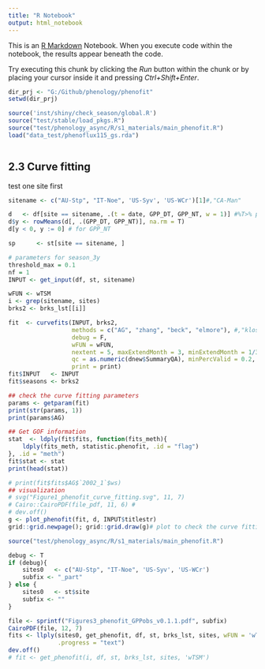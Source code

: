 ```yaml
---
title: "R Notebook"
output: html_notebook
---
```


This is an [R Markdown](http://rmarkdown.rstudio.com) Notebook. When you execute code within the notebook, the results appear beneath the code. 

Try executing this chunk by clicking the *Run* button within the chunk or by placing your cursor inside it and pressing *Ctrl+Shift+Enter*. 

```r
dir_prj <- "G:/Github/phenology/phenofit"
setwd(dir_prj)

source('inst/shiny/check_season/global.R')
source("test/stable/load_pkgs.R")
source("test/phenology_async/R/s1_materials/main_phenofit.R")
load("data_test/phenoflux115_gs.rda")

```

```r

```

## 2.3 Curve fitting

test one site first
```r
sitename <- c("AU-Stp", "IT-Noe", 'US-Syv', 'US-WCr')[1]#,"CA-Man"

d   <- df[site == sitename, .(t = date, GPP_DT, GPP_NT, w = 1)] #%T>% plotdata(365)
d$y <- rowMeans(d[, .(GPP_DT, GPP_NT)], na.rm = T)
d[y < 0, y := 0] # for GPP_NT

sp      <- st[site == sitename, ]

# parameters for season_3y
threshold_max = 0.1
nf = 1
INPUT <- get_input(df, st, sitename)

wFUN <- wTSM
i <- grep(sitename, sites)
brks2 <- brks_lst[[i]]

fit  <- curvefits(INPUT, brks2,
                  methods = c("AG", "zhang", "beck", "elmore"), #,"klos",, 'Gu'
                  debug = F, 
                  wFUN = wFUN,
                  nextent = 5, maxExtendMonth = 3, minExtendMonth = 1/3,
                  qc = as.numeric(dnew$SummaryQA), minPercValid = 0.2,
                  print = print)
fit$INPUT   <- INPUT
fit$seasons <- brks2

## check the curve fitting parameters
params <- getparam(fit)
print(str(params, 1))
print(params$AG)

## Get GOF information
stat  <- ldply(fit$fits, function(fits_meth){
    ldply(fits_meth, statistic.phenofit, .id = "flag")
}, .id = "meth")
fit$stat <- stat
print(head(stat))

# print(fit$fits$AG$`2002_1`$ws)
## visualization
# svg("Figure1_phenofit_curve_fitting.svg", 11, 7)
# Cairo::CairoPDF(file_pdf, 11, 6) #
# dev.off()
g <- plot_phenofit(fit, d, INPUT$titlestr)
grid::grid.newpage(); grid::grid.draw(g)# plot to check the curve fitting
```

```r
source("test/phenology_async/R/s1_materials/main_phenofit.R")

debug <- T
if (debug){
    sites0   <- c("AU-Stp", "IT-Noe", 'US-Syv', 'US-WCr')
    subfix <- "_part"
} else {
    sites0   <- st$site
    subfix <- ""
}

file <- sprintf("Figures3_phenofit_GPPobs_v0.1.1.pdf", subfix) 
CairoPDF(file, 12, 7)
fits <- llply(sites0, get_phenofit, df, st, brks_lst, sites, wFUN = 'wTSM', 
              .progress = "text")
dev.off()
# fit <- get_phenofit(i, df, st, brks_lst, sites, 'wTSM')
```

